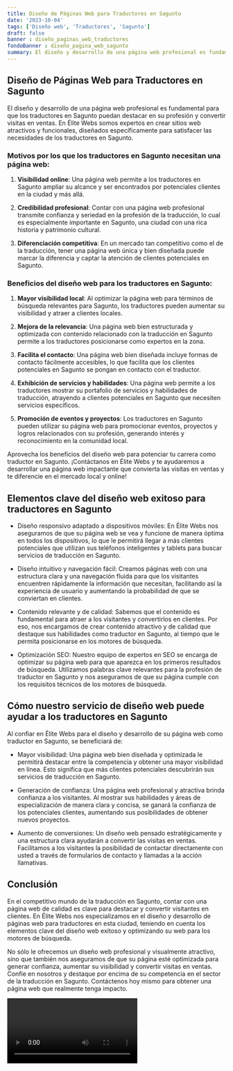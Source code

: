 ```yaml
---
title: Diseño de Páginas Web para Traductores en Sagunto
date: '2023-10-04'
tags: ['Diseño web', 'Traductores', 'Sagunto']
draft: false
banner : diseño_paginas_web_traductores
fondoBanner : diseño_pagina_web_sagunto
summary: El diseño y desarrollo de una página web profesional es fundamental para que los traductores en Sagunto puedan destacar en su profesión y convertir visitas en ventas. En Élite Webs somos expertos en crear sitios web atractivos y funcionales, diseñados específicamente para satisfacer las necesidades de los traductores en Sagunto.
---
```


## Diseño de Páginas Web para Traductores en Sagunto

El diseño y desarrollo de una página web profesional es fundamental para que los traductores en Sagunto puedan destacar en su profesión y convertir visitas en ventas. En Élite Webs somos expertos en crear sitios web atractivos y funcionales, diseñados específicamente para satisfacer las necesidades de los traductores en Sagunto.

### Motivos por los que los traductores en Sagunto necesitan una página web:

1. **Visibilidad online**: Una página web permite a los traductores en Sagunto ampliar su alcance y ser encontrados por potenciales clientes en la ciudad y más allá.

2. **Credibilidad profesional**: Contar con una página web profesional transmite confianza y seriedad en la profesión de la traducción, lo cual es especialmente importante en Sagunto, una ciudad con una rica historia y patrimonio cultural.

3. **Diferenciación competitiva**: En un mercado tan competitivo como el de la traducción, tener una página web única y bien diseñada puede marcar la diferencia y captar la atención de clientes potenciales en Sagunto.

### Beneficios del diseño web para los traductores en Sagunto:

1. **Mayor visibilidad local**: Al optimizar la página web para términos de búsqueda relevantes para Sagunto, los traductores pueden aumentar su visibilidad y atraer a clientes locales.

2. **Mejora de la relevancia**: Una página web bien estructurada y optimizada con contenido relacionado con la traducción en Sagunto permite a los traductores posicionarse como expertos en la zona.

3. **Facilita el contacto**: Una página web bien diseñada incluye formas de contacto fácilmente accesibles, lo que facilita que los clientes potenciales en Sagunto se pongan en contacto con el traductor.

4. **Exhibición de servicios y habilidades**: Una página web permite a los traductores mostrar su portafolio de servicios y habilidades de traducción, atrayendo a clientes potenciales en Sagunto que necesiten servicios específicos.

5. **Promoción de eventos y proyectos**: Los traductores en Sagunto pueden utilizar su página web para promocionar eventos, proyectos y logros relacionados con su profesión, generando interés y reconocimiento en la comunidad local.

Aprovecha los beneficios del diseño web para potenciar tu carrera como traductor en Sagunto. ¡Contáctanos en Élite Webs y te ayudaremos a desarrollar una página web impactante que convierta las visitas en ventas y te diferencie en el mercado local y online!

<GifSeo />

<Cta />

## Elementos clave del diseño web exitoso para traductores en Sagunto

- Diseño responsivo adaptado a dispositivos móviles: En Élite Webs nos aseguramos de que su página web se vea y funcione de manera óptima en todos los dispositivos, lo que le permitirá llegar a más clientes potenciales que utilizan sus teléfonos inteligentes y tablets para buscar servicios de traducción en Sagunto.

- Diseño intuitivo y navegación fácil: Creamos páginas web con una estructura clara y una navegación fluida para que los visitantes encuentren rápidamente la información que necesitan, facilitando así la experiencia de usuario y aumentando la probabilidad de que se conviertan en clientes.

- Contenido relevante y de calidad: Sabemos que el contenido es fundamental para atraer a los visitantes y convertirlos en clientes. Por eso, nos encargamos de crear contenido atractivo y de calidad que destaque sus habilidades como traductor en Sagunto, al tiempo que le permita posicionarse en los motores de búsqueda.

- Optimización SEO: Nuestro equipo de expertos en SEO se encarga de optimizar su página web para que aparezca en los primeros resultados de búsqueda. Utilizamos palabras clave relevantes para la profesión de traductor en Sagunto y nos aseguramos de que su página cumple con los requisitos técnicos de los motores de búsqueda.

## Cómo nuestro servicio de diseño web puede ayudar a los traductores en Sagunto

Al confiar en Élite Webs para el diseño y desarrollo de su página web como traductor en Sagunto, se beneficiará de:

- Mayor visibilidad: Una página web bien diseñada y optimizada le permitirá destacar entre la competencia y obtener una mayor visibilidad en línea. Esto significa que más clientes potenciales descubrirán sus servicios de traducción en Sagunto.

- Generación de confianza: Una página web profesional y atractiva brinda confianza a los visitantes. Al mostrar sus habilidades y áreas de especialización de manera clara y concisa, se ganará la confianza de los potenciales clientes, aumentando sus posibilidades de obtener nuevos proyectos.

- Aumento de conversiones: Un diseño web pensado estratégicamente y una estructura clara ayudarán a convertir las visitas en ventas. Facilitamos a los visitantes la posibilidad de contactar directamente con usted a través de formularios de contacto y llamadas a la acción llamativas.

## Conclusión

En el competitivo mundo de la traducción en Sagunto, contar con una página web de calidad es clave para destacar y convertir visitantes en clientes. En Élite Webs nos especializamos en el diseño y desarrollo de páginas web para traductores en esta ciudad, teniendo en cuenta los elementos clave del diseño web exitoso y optimizando su web para los motores de búsqueda.

No sólo le ofrecemos un diseño web profesional y visualmente atractivo, sino que también nos aseguramos de que su página esté optimizada para generar confianza, aumentar su visibilidad y convertir visitas en ventas. Confíe en nosotros y destaque por encima de su competencia en el sector de la traducción en Sagunto. Contáctenos hoy mismo para obtener una página web que realmente tenga impacto.

<Video />

<CtaBot job='Traductores' city='Sagunto'/>

<Gmaps query='Sagunto+españa+maps' />